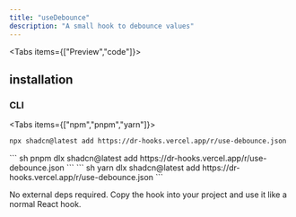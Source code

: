 ```yaml
---
title: "useDebounce"
description: "A small hook to debounce values"
---
```


<Tabs items={["Preview","code"]}>
<Tab>
<ComponentPreview name="use-debounce-demo"/>
</Tab>
<Tab>
<ComponentSource name="use-debounce"/>
</Tab>
</Tabs>

## installation

### CLI

<Tabs items={["npm","pnpm","yarn"]}>
<Tab>
``` sh
npx shadcn@latest add https://dr-hooks.vercel.app/r/use-debounce.json
```
</Tab>
<Tab>
``` sh
pnpm dlx shadcn@latest add https://dr-hooks.vercel.app/r/use-debounce.json
```
</Tab>
<Tab>
``` sh
yarn dlx shadcn@latest add https://dr-hooks.vercel.app/r/use-debounce.json
```
</Tab>

</Tabs>


No external deps required. Copy the hook into your project and use it like a normal React hook.
